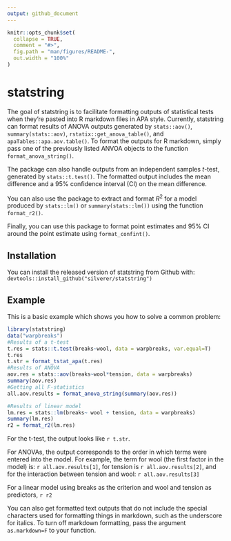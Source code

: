 ```yaml
---
output: github_document
---
```


<!-- README.md is generated from README.Rmd. Please edit that file -->

```r
knitr::opts_chunk$set(
  collapse = TRUE,
  comment = "#>",
  fig.path = "man/figures/README-",
  out.width = "100%"
)
```

# statstring

<!-- badges: start -->
<!-- badges: end -->

The goal of statstring is to facilitate formatting outputs of statistical tests when they're pasted into R markdown files in APA style. Currently, statstring can format results of ANOVA outputs generated by `stats::aov()`, `summary(stats::aov)`, `rstatix::get_anova_table()`, and `apaTables::apa.aov.table()`. To format the outputs for R markdown, simply pass one of the previously listed ANVOA objects to the function `format_anova_string()`.

The package can also handle outputs from an independent samples _t_-test, generated by `stats::t.test()`. The formatted output includes the mean difference and a 95% confidence interval (CI) on the mean difference.

You can also use the package to extract and format _R_^2^ for a model produced by `stats::lm()` or `summary(stats::lm())` using the function `format_r2()`. 

Finally, you can use this package to format point estimates and 95% CI around the point estimate using `format_confint()`.

## Installation

You can install the released version of statstring from Github with: `devtools::install_github("silverer/statstring")`


## Example

This is a basic example which shows you how to solve a common problem:

```r
library(statstring)
data("warpbreaks")
#Results of a t-test
t.res = stats::t.test(breaks~wool, data = warpbreaks, var.equal=T)
t.res
t.str = format_tstat_apa(t.res)
#Results of ANOVA
aov.res = stats::aov(breaks~wool*tension, data = warpbreaks)
summary(aov.res)
#Getting all F-statistics
all.aov.results = format_anova_string(summary(aov.res))

#Results of linear model
lm.res = stats::lm(breaks~ wool + tension, data = warpbreaks)
summary(lm.res)
r2 = format_r2(lm.res)
```

For the t-test, the output looks like `r t.str`. 

For ANOVAs, the output corresponds to the order in which terms were entered into the model. For example, the term for wool (the first factor in the model) is: `r all.aov.results[1]`, for tension is `r all.aov.results[2]`, and for the interaction between tension and wool: `r all.aov.results[3]`

For a linear model using breaks as the criterion and wool and tension as predictors, `r r2`

You can also get formatted text outputs that do not include the special characters used for formatting things in markdown, such as the underscore for italics. To turn off markdown formatting, pass the argument `as.markdown=F` to your function.
